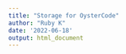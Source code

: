 ```yaml
---
title: "Storage for OysterCode"
author: "Ruby K"
date: '2022-06-18'
output: html_document
---
```

<!--
#### Table #1: Height 

|                  Test                 | P-value | Violation? |
|:-------------------------------------:|:-------:|:----------:|
| Levene's test (equality of variances) |    `r round(height.levene[1,3], digits=4)`     |     No     |
|          Bag 1: Shapiro-Wilk          |   `r round(bag1height.normality$p.value, digits=3)`     |     No     |
|          Bag 2: Shapiro-Wilk          |   `r round(bag2height.normality$p.value, digits=3)`      |     No     |
|          Bag 3: Shapiro-Wilk          |    `r round(bag3height.normality$p.value, digits=3)`     |     No     |
|          Bag 4: Shapiro-Wilk          |     `r round(bag4height.normality$p.value, digits=3)`    |     No     |
-->
<!--
#### Table #2: Length 

|                  Test                 | P-value | Violation? |
|:-------------------------------------:|:-------:|:----------:|
| Levene's test (equality of variances) |    `r round(length.levene[1,3], digits=4)`     |     No     |
|          Bag 1: Shapiro-Wilk          |   `r round(bag1length.normality$p.value, digits=3)`     |     No     |
|          Bag 2: Shapiro-Wilk          |   `r round(bag2length.normality$p.value, digits=3)`      |     No     |
|          Bag 3: Shapiro-Wilk          |    `r round(bag3length.normality$p.value, digits=3)`     |     No     |
|          Bag 4: Shapiro-Wilk          |     `r round(bag4length.normality$p.value, digits=3)`    |     No     |

#### Table #3: Width 

|                  Test                 | P-value | Violation? |
|:-------------------------------------:|:-------:|:----------:|
| Levene's test (equality of variances) |    `r round(width.levene[1,3], digits=4)`     |     No     |
|          Bag 1: Shapiro-Wilk          |   `r round(bag1width.normality$p.value, digits=3)`     |     No     |
|          Bag 2: Shapiro-Wilk          |   `r round(bag2width.normality$p.value, digits=3)`      |     Yes     |
|          Bag 3: Shapiro-Wilk          |    `r round(bag3width.normality$p.value, digits=3)`     |     No     |
|          Bag 4: Shapiro-Wilk          |     `r round(bag4width.normality$p.value, digits=3)`    |     Yes     |
-->

<!--
A one-way ANOVA is considered robust to violations of the normality assumption (e.g., Schmider et al., 2010). If an ANOVA is run on the width data despite the noted normality violations, again no significant differences are found.

```r
WidthResults<-aov(Width~Bag, data=FBout)
summary(WidthResults)
```
-->